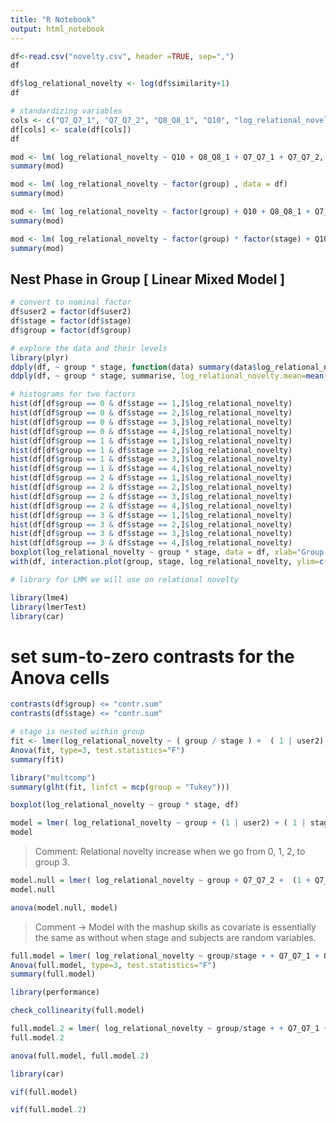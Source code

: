 ```yaml
---
title: "R Notebook"
output: html_notebook
---
```



```r
df<-read.csv("novelty.csv", header =TRUE, sep=",")
df
```

```r
df$log_relational_novelty <- log(df$similarity+1) 
df
```


```r
# standardizing variables
cols <- c("Q7_Q7_1", "Q7_Q7_2", "Q8_Q8_1", "Q10", "log_relational_novelty")
df[cols] <- scale(df[cols])
df
```



```r
mod <- lm( log_relational_novelty ~ Q10 + Q8_Q8_1 + Q7_Q7_1 + Q7_Q7_2, data = df)
summary(mod)
```

```r
mod <- lm( log_relational_novelty ~ factor(group) , data = df)
summary(mod)
```

```r
mod <- lm( log_relational_novelty ~ factor(group) + Q10 + Q8_Q8_1 + Q7_Q7_1 + Q7_Q7_2 , data = df)
summary(mod)
```

```r
mod <- lm( log_relational_novelty ~ factor(group) * factor(stage) + Q10 + Q8_Q8_1 + Q7_Q7_1 + Q7_Q7_2 , data = df)
summary(mod)
```

## Nest Phase in Group [ Linear Mixed Model ]

```r
# convert to nominal factor
df$user2 = factor(df$user2)
df$stage = factor(df$stage)
df$group = factor(df$group)
```

```r
# explore the data and their levels 
library(plyr)
ddply(df, ~ group * stage, function(data) summary(data$log_relational_novelty) )
ddply(df, ~ group * stage, summarise, log_relational_novelty.mean=mean(log_relational_novelty), log_relational_novelty.sd = sd(log_relational_novelty))
```
```r
# histograms for two factors
hist(df[df$group == 0 & df$stage == 1,]$log_relational_novelty)
hist(df[df$group == 0 & df$stage == 2,]$log_relational_novelty)
hist(df[df$group == 0 & df$stage == 3,]$log_relational_novelty)
hist(df[df$group == 0 & df$stage == 4,]$log_relational_novelty)
hist(df[df$group == 1 & df$stage == 1,]$log_relational_novelty)
hist(df[df$group == 1 & df$stage == 2,]$log_relational_novelty)
hist(df[df$group == 1 & df$stage == 3,]$log_relational_novelty)
hist(df[df$group == 1 & df$stage == 4,]$log_relational_novelty)
hist(df[df$group == 2 & df$stage == 1,]$log_relational_novelty)
hist(df[df$group == 2 & df$stage == 2,]$log_relational_novelty)
hist(df[df$group == 2 & df$stage == 3,]$log_relational_novelty)
hist(df[df$group == 2 & df$stage == 4,]$log_relational_novelty)
hist(df[df$group == 3 & df$stage == 1,]$log_relational_novelty)
hist(df[df$group == 3 & df$stage == 2,]$log_relational_novelty)
hist(df[df$group == 3 & df$stage == 3,]$log_relational_novelty)
hist(df[df$group == 3 & df$stage == 4,]$log_relational_novelty)
boxplot(log_relational_novelty ~ group * stage, data = df, xlab="Group.Stage", ylab="log_relational_novelty")
with(df, interaction.plot(group, stage, log_relational_novelty, ylim=c(0, max(log_relational_novelty)))) # interaction plot
```
```r
# library for LMM we will use on relational novelty 

library(lme4)
library(lmerTest)
library(car)
```

# set sum-to-zero contrasts for the Anova cells 

```r
contrasts(df$group) <= "contr.sum"
contrasts(df$stage) <= "contr.sum"
```

```r
# stage is nested within group 
fit <- lmer(log_relational_novelty ~ ( group / stage ) +  ( 1 | user2), data = df)
Anova(fit, type=3, test.statistics="F")
summary(fit)
```


```r
library("multcomp")
summary(glht(fit, linfct = mcp(group = "Tukey")))
```
```r
boxplot(log_relational_novelty ~ group * stage, df)
```
```r
model = lmer( log_relational_novelty ~ group + (1 | user2) + ( 1 | stage), data = df, REML = FALSE)
model
```
> Comment: Relational novelty increase when we go from 0, 1, 2, to group 3. 

```r
model.null = lmer( log_relational_novelty ~ group + Q7_Q7_2 +  (1 + Q7_Q7_2 | user2) + (1 + Q7_Q7_2 | stage), data = df, REML = FALSE)
model.null
```
```r
anova(model.null, model)
```
> Comment -> Model with the mashup skills as covariate is essentially the same as without when stage and subjects are random variables. 


```r
full.model = lmer( log_relational_novelty ~ group/stage + + Q7_Q7_1 + Q7_Q7_2 + Q8_Q8_1 + Q10 + (1 + Q7_Q7_1 | user2) + (1 + Q7_Q7_2 | user2) + (1 + Q8_Q8_1 | user2) + (1 + Q10 | user2), data = df, REML = FALSE)
Anova(full.model, type=3, test.statistics="F")
summary(full.model)
```
```r
library(performance)

check_collinearity(full.model)

```
```r
full.model.2 = lmer( log_relational_novelty ~ group/stage + + Q7_Q7_1 + Q8_Q8_1 + Q10 + (1 + Q7_Q7_1 | user2) + (1 + Q8_Q8_1 | user2) + (1 + Q10 | user2), data = df, REML = FALSE)
full.model.2
```

```r
anova(full.model, full.model.2)
```
```r
library(car)

vif(full.model)
```
```r
vif(full.model.2)
```

